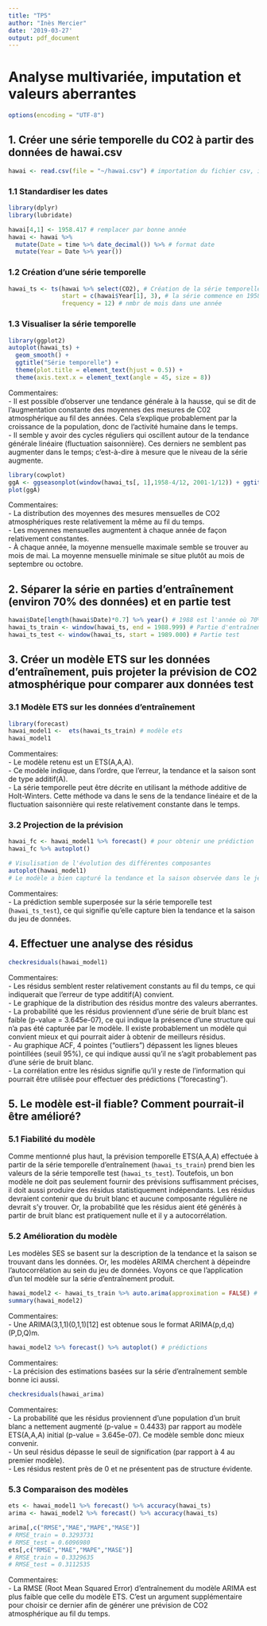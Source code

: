 ```yaml
---
title: "TP5"
author: "Inès Mercier"
date: '2019-03-27'
output: pdf_document
---
```

# Analyse multivariée, imputation et valeurs aberrantes

```r
options(encoding = "UTF-8")
```

## 1. Créer une série temporelle du CO2 à partir des données de hawai.csv

```r
hawai <- read.csv(file = "~/hawai.csv") # importation du fichier csv, insérer son propre répertoire ici
```
  
### 1.1 Standardiser les dates  
```r
library(dplyr)
library(lubridate)

hawai[4,1] <- 1958.417 # remplacer par bonne année
hawai <- hawai %>%  
  mutate(Date = time %>% date_decimal()) %>% # format date
  mutate(Year = Date %>% year())
```
  
### 1.2 Création d'une série temporelle
```r
hawai_ts <- ts(hawai %>% select(CO2), # Création de la série temporelle
               start = c(hawai$Year[1], 3), # la série commence en 1958 au mois de mars, soit le 3e mois de l'année
               frequency = 12) # nmbr de mois dans une année
```
  
### 1.3 Visualiser la série temporelle
```r
library(ggplot2)
autoplot(hawai_ts) +
  geom_smooth() + 
  ggtitle("Série temporelle") + 
  theme(plot.title = element_text(hjust = 0.5)) +
  theme(axis.text.x = element_text(angle = 45, size = 8))
```
  
Commentaires:  
- Il est possible d'observer une tendance générale à la hausse, qui se dit de l'augmentation constante des moyennes des mesures de C02 atmosphérique au fil des années. Cela s'explique probablement par la croissance de la population, donc de l'activité humaine dans le temps.  
- Il semble y avoir des cycles réguliers qui oscillent autour de la tendance générale linéaire (fluctuation saisonnière). Ces derniers ne semblent pas augmenter dans le temps; c'est-à-dire à mesure que le niveau de la série augmente.  
  
```r
library(cowplot)
ggA <- ggseasonplot(window(hawai_ts[, 1],1958-4/12, 2001-1/12)) + ggtitle("Fluctuation saisonnière") # Pour visualiser la fluctuation saisonnière
plot(ggA)
```
  
Commentaires:  
- La distribution des moyennes des mesures mensuelles de CO2 atmosphériques reste relativement la même au fil du temps.  
- Les moyennes mensuelles augmentent à chaque année de façon relativement constantes.  
- À chaque année, la moyenne mensuelle maximale semble se trouver au mois de mai. La moyenne mensuelle minimale se situe plutôt au mois de septembre ou octobre.  
  
## 2. Séparer la série en parties d'entraînement (environ 70% des données) et en partie test
  
```r
hawai$Date[length(hawai$Date)*0.7] %>% year() # 1988 est l'année où 70% des données sont rencontrées
hawai_ts_train <- window(hawai_ts, end = 1988.999) # Partie d'entraînement
hawai_ts_test <- window(hawai_ts, start = 1989.000) # Partie test
```

## 3. Créer un modèle ETS sur les données d'entraînement, puis projeter la prévision de CO2 atmosphérique pour comparer aux données test

### 3.1 Modèle ETS sur les données d'entraînement
```r
library(forecast)
hawai_model1 <-  ets(hawai_ts_train) # modèle ets
hawai_model1
```

Commentaires:  
- Le modèle retenu est un ETS(A,A,A).  
- Ce modèle indique, dans l'ordre, que l'erreur, la tendance et la saison sont de type additif(A).  
- La série temporelle peut être décrite en utilisant la méthode additive de Holt-Winters. Cette méthode va dans le sens de la tendance linéaire et de la fluctuation saisonnière qui reste relativement constante dans le temps.  
  
### 3.2 Projection de la prévision
  
```r
hawai_fc <- hawai_model1 %>% forecast() # pour obtenir une prédiction
hawai_fc %>% autoplot()

# Visulisation de l'évolution des différentes composantes
autoplot(hawai_model1) 
# Le modèle a bien capturé la tendance et la saison observée dans le jeu de données
```
  
Commentaires:  
- La prédiction semble superposée sur la série temporelle test (`hawai_ts_test`), ce qui signifie qu'elle capture bien la tendance et la saison du jeu de données.   

## 4. Effectuer une analyse des résidus

```r
checkresiduals(hawai_model1)
```

Commentaires:  
- Les résidus semblent rester relativement constants au fil du temps, ce qui indiquerait que l'erreur de type additif(A) convient.  
- Le graphique de la distribution des résidus montre des valeurs aberrantes.  
- La probabilité que les résidus proviennent d'une série de bruit blanc est faible (p-value = 3.645e-07), ce qui indique la présence d'une structure qui n'a pas été capturée par le modèle. Il existe probablement un modèle qui convient mieux et qui pourrait aider à obtenir de meilleurs résidus.  
- Au graphique ACF, 4 pointes ("outliers") dépassent les lignes bleues pointillées (seuil 95%), ce qui indique aussi qu'il ne s'agit probablement pas d'une série de bruit blanc.  
- La corrélation entre les résidus signifie qu'il y reste de l'information qui pourrait être utilisée pour effectuer des prédictions ("forecasting").   
  
## 5. Le modèle est-il fiable? Comment pourrait-il être amélioré?

### 5.1 Fiabilité du modèle

Comme mentionné plus haut, la prévision temporelle ETS(A,A,A) effectuée à partir de la série temporelle d'entraînement (`hawai_ts_train`) prend bien les valeurs de la série temporelle test (`hawai_ts_test`). Toutefois, un bon modèle ne doit pas seulement fournir des prévisions suffisamment précises, il doit aussi produire des résidus statistiquement indépendants. Les résidus devraient contenir que du bruit blanc et aucune composante régulière ne devrait s'y trouver. Or, la probabilité que les résidus aient été générés à partir de bruit blanc est pratiquement nulle et il y a autocorrélation.  
  
### 5.2 Amélioration du modèle
  
Les modèles SES se basent sur la description de la tendance et la saison se trouvant dans les données. Or, les modèles ARIMA cherchent à dépeindre l'autocorrélation au sein du jeu de données. Voyons ce que l'application d'un tel modèle sur la série d'entraînement produit.  
  
```r
hawai_model2 <- hawai_ts_train %>% auto.arima(approximation = FALSE) # approximation n'est pas effectuée 
summary(hawai_model2)
```
  
Commentaires:  
- Une ARIMA(3,1,1)(0,1,1)[12] est obtenue sous le format ARIMA(p,d,q)(P,D,Q)m.  
  
```r
hawai_model2 %>% forecast() %>% autoplot() # prédictions
```

Commentaires:  
- La précision des estimations basées sur la série d'entraînement semble bonne ici aussi.    
  
```r
checkresiduals(hawai_arima)
```
  
Commentaires:  
- La probabilité que les résidus proviennent d'une population d'un bruit blanc a nettement augmenté (p-value = 0.4433) par rapport au modèle ETS(A,A,A) initial (p-value = 3.645e-07). Ce modèle semble donc mieux convenir.  
- Un seul résidus dépasse le seuil de signification (par rapport à 4 au premier modèle).   
- Les résidus restent près de 0 et ne présentent pas de structure évidente.  

### 5.3 Comparaison des modèles 
  
```r
ets <- hawai_model1 %>% forecast() %>% accuracy(hawai_ts)
arima <- hawai_model2 %>% forecast() %>% accuracy(hawai_ts)

arima[,c("RMSE","MAE","MAPE","MASE")]
# RMSE_train = 0.3293731
# RMSE_test = 0.6096980
ets[,c("RMSE","MAE","MAPE","MASE")] 
# RMSE_train = 0.3329635
# RMSE_test = 0.3112535
```
  
Commentaires:  
- La RMSE (Root Mean Squared Error) d'entraînement du modèle ARIMA est plus faible que celle du modèle ETS. C'est un argument supplémentaire pour choisir ce dernier afin de générer une prévision de CO2 atmosphérique au fil du temps.  
